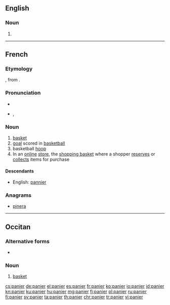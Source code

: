 ==English==

===Noun===
{{en-noun}}

# {{obsolete form of|pannier}}

----

==French==

===Etymology===
{{etyl|la|fr}} {{term|pānārium||breadbasket|lang=la}}, from {{term|panis|pānis|bread}}.

===Pronunciation===
* {{audio|Fr-panier.ogg|audio}}
* {{IPA|/pa.nje/|lang=fr}}, {{X-SAMPA|/pa.nje/}}

===Noun===
{{fr-noun|m}}

# [[basket]]
# [[goal]] scored in [[basketball]]
# basketball [[hoop]]
# In an [[online]] [[store]], the [[shopping basket]] where a shopper [[reserves]] or [[collects]] items for purchase

====Descendants====
* English: [[pannier]]

===Anagrams===
* [[pinera#French|pinera]]

----

==Occitan==

===Alternative forms===
* {{l|oc|pannier}}

===Noun===
{{oc-noun|m}}

# [[basket]]

[[cs:panier]]
[[de:panier]]
[[el:panier]]
[[es:panier]]
[[fr:panier]]
[[ko:panier]]
[[io:panier]]
[[id:panier]]
[[kn:panier]]
[[ku:panier]]
[[hu:panier]]
[[mg:panier]]
[[fj:panier]]
[[pl:panier]]
[[ru:panier]]
[[fi:panier]]
[[sv:panier]]
[[ta:panier]]
[[th:panier]]
[[chr:panier]]
[[tr:panier]]
[[vi:panier]]